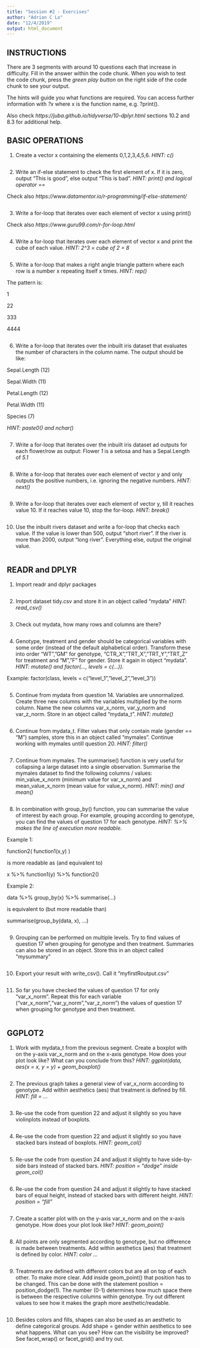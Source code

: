 ```yaml
---
title: "Session #2 - Exercises"
author: "Adrian C Lo"
date: "12/4/2019"
output: html_document
---
```


## INSTRUCTIONS

There are 3 segments with around 10 questions each that increase in difficulty. Fill in the answer within the code chunk. When you wish to test the code chunk, press the *green play button* on the right side of the code chunk to see your output. 

The hints will guide you what functions are required. You can access further information with *?x* where x is the function name, e.g. ?print().

Also check *https://juba.github.io/tidyverse/10-dplyr.html* sections 10.2 and 8.3 for additional help.

## BASIC OPERATIONS

1.	Create a vector x containing the elements 0,1,2,3,4,5,6. *HINT: c()*

```r

```

2. Write an if-else statement to check the first element of x. If it is zero, output “This is good”, else output “This is bad”. *HINT: print() and logical operator ==*

Check also *https://www.datamentor.io/r-programming/if-else-statement/*

```r

```

3. Write a for-loop that iterates over each element of vector x using print()

Check also *https://www.guru99.com/r-for-loop.html* 

```r

```

4. Write a for-loop that iterates over each element of vector x and print the cube of each value. *HINT: 2^3 = cube of 2 = 8*

```r

```

5.	Write a for-loop that makes a right angle triangle pattern where each row is a number x repeating itself x times. *HINT: rep()*

The pattern is:

1

22

333

4444

```r

```

6. Write a for-loop that iterates over the inbuilt iris dataset that evaluates the number of characters in the column name. The output should be like: 

Sepal.Length (12)

Sepal.Width (11)

Petal.Length (12)

Petal.Width (11)

Species (7)

*HINT: paste0() and nchar()*

```r

```

7. Write a for-loop that iterates over the inbuilt iris dataset ad outputs for each flower/row as output: Flower *1* is a setosa and has a Sepal.Length of *5.1*

```r

```

8. Write a for-loop that iterates over each element of vector y and only outputs the positive numbers, i.e. ignoring the negative numbers. *HINT: next()*

```r

```

9. Write a for-loop that iterates over each element of vector y, till it reaches value 10. If it reaches value 10, stop the for-loop. *HINT: break()*

```r

```

10. Use the inbuilt rivers dataset and write a for-loop that checks each value. If the value is lower than 500, output “short river”. If the river is more than 2000, output “long river”. Everything else, output the original value.

```r

```

## READR and DPLYR

1. Import readr and dplyr packages

```r

```

2. Import dataset tidy.csv and store it in an object called "mydata" *HINT: read_csv()*

```r

```

3. Check out mydata, how many rows and columns are there?

```r

```

4. Genotype, treatment and gender should be categorical variables with some order (instead of the default alphabetical order). Transform these into order “WT”,”GM” for genotype, “CTR_X”,”TRT_X”,”TRT_Y”,”TRT_Z” for treatment and “M”,”F” for gender. Store it again in object "mydata". *HINT: mutate() and factor(..., levels = c(...)).*

Example: factor(class, levels = c(“level_1”,”level_2”,”level_3”))

```r

```

5. Continue from mydata from question 14. Variables are unnormalized. Create three new columns with the variables multiplied by the norm column. Name the new columns var_x_norm, var_y_norm and var_z_norm. Store in an object called “mydata_t”. *HINT: mutate()*

```r

```

6. Continue from mydata_t. Filter values that only contain male (gender == “M”) samples, store this in an object called “mymales”. Continue working with mymales untill question 20. *HINT: filter()*

```r

```

7. Continue from mymales. The summarise() function is very useful for collapsing a large dataset into a single observation. Summarise the mymales dataset to find the following columns / values: min_value_x_norm (minimum value for var_x_norm) and mean_value_x_norm (mean value for value_x_norm). *HINT: min() and mean() *

```r

```

8. In combination with group_by() function, you can summarise the value of interest by each group. For example, grouping according to genotype, you can find the values of question 17 for each genotype. *HINT: %>% makes the line of execution more readable.* 

Example 1:

function2( function1(x,y) )

is more readable as (and equivalent to)

x %>% function1(y) %>% function2()

Example 2:

data %>% group_by(x) %>% summarise(...)

is equivalent to (but more readable than)

summarise(group_by(data, x), ...)

```r

```

9. Grouping can be performed on multiple levels. Try to find values of question 17 when grouping for genotype and then treatment. Summaries can also be stored in an object. Store this in an object called “mysummary”

```r

```

10.	Export your result with write_csv(). Call it “myfirstRoutput.csv”

```r

```

11. So far you have checked the values of question 17 for only "var_x_norm". Repeat this for each variable ("var_x_norm","var_y_norm","var_z_norm") the values of question 17 when grouping for genotype and then treatment.

```r

```

## GGPLOT2

1. Work with mydata_t from the previous segment. Create a boxplot with on the y-axis var_x_norm and on the x-axis genotype. How does your plot look like? What can you conclude from this? *HINT: ggplot(data, aes(x = x, y = y) + geom_boxplot()*

```r

```

2. The previous graph takes a general view of var_x_norm according to genotype. Add within aesthetics (aes) that treatment is defined by fill. *HINT: fill = ...*

```r

```

3. Re-use the code from question 22 and adjust it slightly so you have violinplots instead of boxplots.

```r

```

4. Re-use the code from question 22 and adjust it slightly so you have stacked bars instead of boxplots. *HINT: geom_col()*

```r

```

5. Re-use the code from question 24 and adjust it slightly to have side-by-side bars instead of stacked bars. *HINT: position = “dodge” inside geom_col()*

```r

```

6. Re-use the code from question 24 and adjust it slightly to have stacked bars of equal height, instead of stacked bars with different height. *HINT: position = “fill”*

```r

```

7. Create a scatter plot with on the y-axis var_x_norm and on the x-axis genotype. How does your plot look like? *HINT: geom_point()*

```r

```

8. All points are only segmented according to genotype, but no difference is made between treatments. Add within aesthetics (aes) that treatment is defined by color. *HINT: color ...*

```r

```

9. Treatments are defined with different colors but are all on top of each other. To make more clear. Add inside geom_point() that position has to be changed. This can be done with the statement position = position_dodge(1). The number (0-1) determines how much space there is between the respective columns within genotype. Try out different values to see how it makes the graph more aesthetic/readable.

```r

```

10. Besides colors and fills, shapes can also be used as an aesthetic to define categorical groups. Add shape = gender within aesthetics to see what happens. What can you see? How can the visibility be improved? See facet_wrap() or facet_grid() and try out.

```r

```
